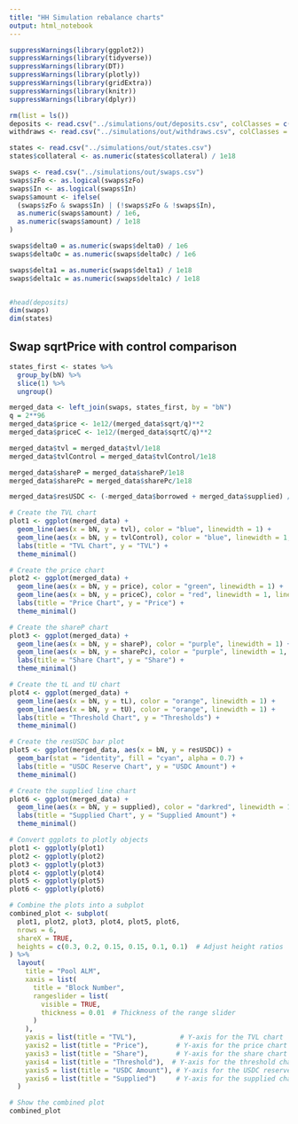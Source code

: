 ```yaml
---
title: "HH Simulation rebalance charts"
output: html_notebook
---
```


```r
suppressWarnings(library(ggplot2))
suppressWarnings(library(tidyverse))
suppressWarnings(library(DT))
suppressWarnings(library(plotly))
suppressWarnings(library(gridExtra))
suppressWarnings(library(knitr))
suppressWarnings(library(dplyr))
```

```r
rm(list = ls())
deposits <- read.csv("../simulations/out/deposits.csv", colClasses = c("actor" = "character"))
withdraws <- read.csv("../simulations/out/withdraws.csv", colClasses = c("actor" = "character"))

states <- read.csv("../simulations/out/states.csv")
states$collateral <- as.numeric(states$collateral) / 1e18

swaps <- read.csv("../simulations/out/swaps.csv")
swaps$zFo <- as.logical(swaps$zFo)
swaps$In <- as.logical(swaps$In)
swaps$amount <- ifelse(
  (swaps$zFo & swaps$In) | (!swaps$zFo & !swaps$In),
  as.numeric(swaps$amount) / 1e6,
  as.numeric(swaps$amount) / 1e18
)

swaps$delta0 = as.numeric(swaps$delta0) / 1e6
swaps$delta0c = as.numeric(swaps$delta0c) / 1e6

swaps$delta1 = as.numeric(swaps$delta1) / 1e18
swaps$delta1c = as.numeric(swaps$delta1c) / 1e18


#head(deposits)
dim(swaps)
dim(states)
```

## Swap sqrtPrice with control comparison

```r
states_first <- states %>%
  group_by(bN) %>%
  slice(1) %>%
  ungroup()

merged_data <- left_join(swaps, states_first, by = "bN")
q = 2**96
merged_data$price <- 1e12/(merged_data$sqrt/q)**2
merged_data$priceC <- 1e12/(merged_data$sqrtC/q)**2

merged_data$tvl = merged_data$tvl/1e18
merged_data$tvlControl = merged_data$tvlControl/1e18

merged_data$shareP = merged_data$shareP/1e18
merged_data$sharePc = merged_data$sharePc/1e18

merged_data$resUSDC <- (-merged_data$borrowed + merged_data$supplied) / 1e6
```

```r
# Create the TVL chart
plot1 <- ggplot(merged_data) +
  geom_line(aes(x = bN, y = tvl), color = "blue", linewidth = 1) +
  geom_line(aes(x = bN, y = tvlControl), color = "blue", linewidth = 1, linetype = "dashed") +
  labs(title = "TVL Chart", y = "TVL") +
  theme_minimal()

# Create the price chart
plot2 <- ggplot(merged_data) +
  geom_line(aes(x = bN, y = price), color = "green", linewidth = 1) +
  geom_line(aes(x = bN, y = priceC), color = "red", linewidth = 1, linetype = "dashed") +
  labs(title = "Price Chart", y = "Price") +
  theme_minimal()

# Create the shareP chart
plot3 <- ggplot(merged_data) +
  geom_line(aes(x = bN, y = shareP), color = "purple", linewidth = 1) +
  geom_line(aes(x = bN, y = sharePc), color = "purple", linewidth = 1, linetype = "dotted") +
  labs(title = "Share Chart", y = "Share") +
  theme_minimal()

# Create the tL and tU chart
plot4 <- ggplot(merged_data) +
  geom_line(aes(x = bN, y = tL), color = "orange", linewidth = 1) +
  geom_line(aes(x = bN, y = tU), color = "orange", linewidth = 1) +
  labs(title = "Threshold Chart", y = "Thresholds") +
  theme_minimal()

# Create the resUSDC bar plot
plot5 <- ggplot(merged_data, aes(x = bN, y = resUSDC)) +
  geom_bar(stat = "identity", fill = "cyan", alpha = 0.7) +
  labs(title = "USDC Reserve Chart", y = "USDC Amount") +
  theme_minimal()

# Create the supplied line chart
plot6 <- ggplot(merged_data) +
  geom_line(aes(x = bN, y = supplied), color = "darkred", linewidth = 1) +
  labs(title = "Supplied Chart", y = "Supplied Amount") +
  theme_minimal()

# Convert ggplots to plotly objects
plot1 <- ggplotly(plot1)
plot2 <- ggplotly(plot2)
plot3 <- ggplotly(plot3)
plot4 <- ggplotly(plot4)
plot5 <- ggplotly(plot5)
plot6 <- ggplotly(plot6)

# Combine the plots into a subplot
combined_plot <- subplot(
  plot1, plot2, plot3, plot4, plot5, plot6,
  nrows = 6,
  shareX = TRUE,
  heights = c(0.3, 0.2, 0.15, 0.15, 0.1, 0.1)  # Adjust height ratios
) %>%
  layout(
    title = "Pool ALM",
    xaxis = list(
      title = "Block Number",
      rangeslider = list(
        visible = TRUE,
        thickness = 0.01  # Thickness of the range slider
      )
    ),
    yaxis = list(title = "TVL"),           # Y-axis for the TVL chart
    yaxis2 = list(title = "Price"),       # Y-axis for the price chart
    yaxis3 = list(title = "Share"),       # Y-axis for the share chart
    yaxis4 = list(title = "Threshold"),  # Y-axis for the threshold chart
    yaxis5 = list(title = "USDC Amount"), # Y-axis for the USDC reserve chart
    yaxis6 = list(title = "Supplied")     # Y-axis for the supplied chart
  )

# Show the combined plot
combined_plot
```